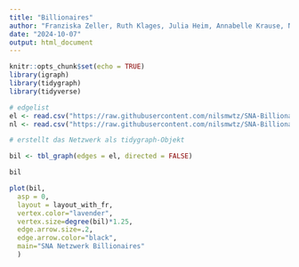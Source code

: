 ---
title: "Billionaires"
author: "Franziska Zeller, Ruth Klages, Julia Heim, Annabelle Krause, Nils Misselwitz"
date: "2024-10-07"
output: html_document
---


```{r setup, include=FALSE}
knitr::opts_chunk$set(echo = TRUE)
library(igraph)
library(tidygraph)
library(tidyverse)
```


```{r Netzwerk einlesen}

# edgelist
el <- read.csv("https://raw.githubusercontent.com/nilsmwtz/SNA-Billionaires/refs/heads/main/edgelist.csv", header=T, as.is=T, sep = ",")
nl <- read.csv("https://raw.githubusercontent.com/nilsmwtz/SNA-Billionaires/refs/heads/main/nodelist.csv", header=T, as.is=T, sep = ",")

# erstellt das Netzwerk als tidygraph-Objekt

bil <- tbl_graph(edges = el, directed = FALSE)

bil
```

```{r Netzwerk "Billionaires" Visualisieren fig.height=80, fig.width=100}

plot(bil,
  asp = 0,
  layout = layout_with_fr,
  vertex.color="lavender",
  vertex.size=degree(bil)*1.25,
  edge.arrow.size=.2,
  edge.arrow.color="black",
  main="SNA Netzwerk Billionaires"
  )
```



